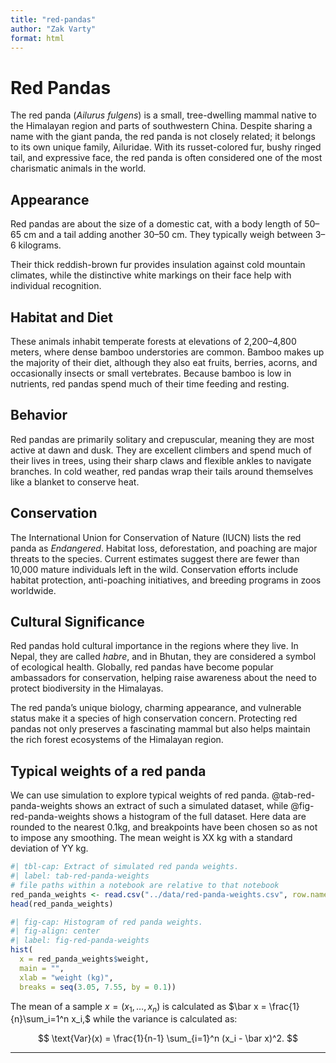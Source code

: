 ```yaml
---
title: "red-pandas"
author: "Zak Varty"
format: html
---
```


# Red Pandas 

The red panda (*Ailurus fulgens*) is a small, tree-dwelling mammal native to the Himalayan region and parts of southwestern China. Despite sharing a name with the giant panda, the red panda is not closely related; it belongs to its own unique family, Ailuridae. With its russet-colored fur, bushy ringed tail, and expressive face, the red panda is often considered one of the most charismatic animals in the world. 

## Appearance

Red pandas are about the size of a domestic cat, with a body length of 50–65 cm and a tail adding another 30–50 cm. They typically weigh between 3–6 kilograms. 

Their thick reddish-brown fur provides insulation against cold mountain climates, while the distinctive white markings on their face help with individual recognition. 

## Habitat and Diet 

These animals inhabit temperate forests at elevations of 2,200–4,800 meters, where dense bamboo understories are common. Bamboo makes up the majority of their diet, although they also eat fruits, berries, acorns, and occasionally insects or small vertebrates. Because bamboo is low in nutrients, red pandas spend much of their time feeding and resting. 

## Behavior 

Red pandas are primarily solitary and crepuscular, meaning they are most active at dawn and dusk. They are excellent climbers and spend much of their lives in trees, using their sharp claws and flexible ankles to navigate branches. In cold weather, red pandas wrap their tails around themselves like a blanket to conserve heat. 

## Conservation 

The International Union for Conservation of Nature (IUCN) lists the red panda as *Endangered*. Habitat loss, deforestation, and poaching are major threats to the species. Current estimates suggest there are fewer than 10,000 mature individuals left in the wild. Conservation efforts include habitat protection, anti-poaching initiatives, and breeding programs in zoos worldwide. 

## Cultural Significance 

Red pandas hold cultural importance in the regions where they live. In Nepal, they are called *habre*, and in Bhutan, they are considered a symbol of ecological health. Globally, red pandas have become popular ambassadors for conservation, helping raise awareness about the need to protect biodiversity in the Himalayas.

The red panda’s unique biology, charming appearance, and vulnerable status make it a species of high conservation concern. Protecting red pandas not only preserves a fascinating mammal but also helps maintain the rich forest ecosystems of the Himalayan region.

## Typical weights of a red panda 

We can use simulation to explore typical weights of red panda. @tab-red-panda-weights shows an extract of such a simulated dataset, while @fig-red-panda-weights shows a histogram of the full dataset. Here data are rounded to the nearest 0.1kg, and breakpoints have been chosen so as not to impose any smoothing. The mean weight is XX kg with a standard deviation of YY kg. 

```r
#| tbl-cap: Extract of simulated red panda weights.
#| label: tab-red-panda-weights
# file paths within a notebook are relative to that notebook
red_panda_weights <- read.csv("../data/red-panda-weights.csv", row.names = 1)
head(red_panda_weights)
```

```r
#| fig-cap: Histogram of red panda weights.
#| fig-align: center
#| label: fig-red-panda-weights
hist(
  x = red_panda_weights$weight,
  main = "",
  xlab = "weight (kg)",
  breaks = seq(3.05, 7.55, by = 0.1))
```


The mean of a sample $x = (x_1, \ldots, x_n)$ is calculated as $\bar x = \frac{1}{n}\sum_i=1^n x_i,$ while the variance is calculated as:

$$
\text{Var}(x) = \frac{1}{n-1} \sum_{i=1}^n (x_i - \bar x)^2.
$$

---
